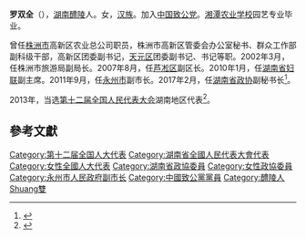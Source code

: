 '''罗双全'''（{{bd|1973年|1月|}}），[[湖南|湖南]][[醴陵|醴陵]]人。女，[[汉族|汉族]]。加入[[中国致公党|中国致公党]]。[[湘潭农业学校|湘潭农业学校]]园艺专业毕业。

曾任[[株洲市|株洲市]]高新区农业总公司职员，株洲市高新区管委会办公室秘书、群众工作部副科级干部，高新区团委副书记，[[天元区|天元区]]团委副书记、书记等职。2002年3月，任株洲市旅游局副局长。2007年8月，任[[芦凇区|芦凇区]]副区长。2010年1月，任[[湖南省妇联|湖南省妇联]]副主席。2011年9月，任[[永州市|永州市]]副市长。2017年2月，任[[湖南省政协|湖南省政协]]副秘书长<ref>{{cite news|title=罗双全任湖南省政协副秘书长，曾任永州市副市长|url=http://www.thepaper.cn/newsDetail_forward_1614078|accessdate=2017-02-07|work=澎湃新闻|archive-date=2019-09-02|archive-url=https://web.archive.org/web/20190902113932/http://www.thepaper.cn/newsDetail_forward_1614078|dead-url=no}}</ref>。

2013年，当选[[第十二届全国人民代表大会|第十二届全国人民代表大会]]湖南地区代表<ref>{{cite news|title=全国人大代表信息-罗双全|url= http://210.82.31.1:8084/delegate/viewDelegate.action?dbid=121712|accessdate=2013-04-05|newspaper=全国人大网}}{{Dead link|date=2020年1月 |bot=InternetArchiveBot |fix-attempted=yes }}</ref>。

==參考文獻==
{{reflist}}
{{中国政治人物小作品}}

{{DEFAULTSORT:Luo羅}}
[[Category:第十二届全国人大代表|Category:第十二届全国人大代表]]
[[Category:湖南省全國人民代表大會代表|Category:湖南省全國人民代表大會代表]]
[[Category:女性全國人大代表|Category:女性全國人大代表]]
[[Category:湖南省政協委員|Category:湖南省政協委員]]
[[Category:女性政協委員|Category:女性政協委員]]
[[Category:永州市人民政府副市长|Category:永州市人民政府副市长]]
[[Category:中國致公黨黨員|Category:中國致公黨黨員]]
[[Category:醴陵人|Category:醴陵人]]
[[Category:羅姓|Shuang雙]]